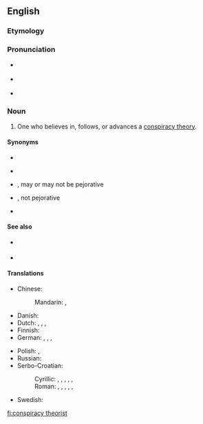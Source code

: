 ==English==

===Etymology===
{{compound|conspiracy|theorist|lang=en}}

===Pronunciation===
* {{a|Received Pronunciation}} {{IPA|/kənˈspɪɹəsi θɪəɹɪst/|lang=en}}
* {{a|General American}} {{IPA|/kənˈspɪɹəsi θiːəɹəst/|/- θɪɹəst/|lang=en}}
* {{a||General Australian}} {{IPA|/kənˈspɪɹəsi θɪəɹəst/|/- θiːəɹəst/|lang=en}}<!-- Yes, it has to be /θɪəɹɪst/, /θiːəɹəst/ etc., not /ˈθɪəɹɪst/, /θiːəɹəst/ etc.. This compound noun is stressed on its first element in UK, US and Australia. -->

===Noun===
{{en-noun}}

# {{lb|en|derogatory}} One who believes in, follows, or advances a [[conspiracy theory]].

====Synonyms====
* {{l|en|conspiracist}}
* {{l|en|conspiratard}} {{q|slang|derogatory}}
* {{l|en|truther}}, may or may not be pejorative
* {{l|en|conspiracy analyst}}, not pejorative
* {{l|en|historical revisionist}}

====See also====
* {{a|US}} {{l|en|crackpot}} {{q|slang}}
* {{a|UK}} {{l|en|crank}} {{q|slang}}

====Translations====
{{trans-top|one who believes in a conspiracy theory}}
* Chinese:
*: Mandarin: {{t|cmn|陰謀論者|sc=Hani}}, {{t|cmn|阴谋论者|tr=yīnmóulùnzhě|sc=Hani}}
* Danish: {{t|da|konspirationsteoretiker|c}}
* Dutch: {{t|nl|aluhoedje|n}}, {{t|nl|complotdenker|m}}, {{t|nl|complottheoreticus|m}}, {{t|nl|samenzweringstheoreticus|m}}
* Finnish: {{t+|fi|salaliittoteoreetikko}}
* German: {{t+|de|Verschwörungstheoretiker|m}}, {{t+|de|Verschwörungstheoretikerin|f}}, {{t|de|Konspirationstheoretiker|m}}, {{t|de|Konspirationstheoretikerin|f}}
{{trans-mid}}
* Polish: {{t|pl|teoretyk spiskowy|m}}, {{t|pl|teoretyczka spiskowa|f}}
* Russian: {{t|ru|теоре́тик за́говора|m}}
* Serbo-Croatian:
*: Cyrillic: {{t|sh|теоретичар завере|m}}, {{t|sh|теоретичарка завере|f}}, {{t|sh|теоретичар завјере|m}}, {{t|sh|теоретичарка завјере|f}}, {{t|sh|теоретичар уроте|m}}, {{t|sh|теоретичарка уроте|f}}
*: Roman: {{t|sh|teoretičar zavere|m}}, {{t|sh|teoretičarka zavere|f}}, {{t|sh|teoretičar zavjere|m}}, {{t|sh|teoretičarka zavjere|f}}, {{t|sh|teoretičar urote|m}}, {{t|sh|teoretičarka urote|f}}
* Swedish: {{t|sv|konspirationsteoretiker|c}}
{{trans-bottom}}

[[fi:conspiracy theorist]]